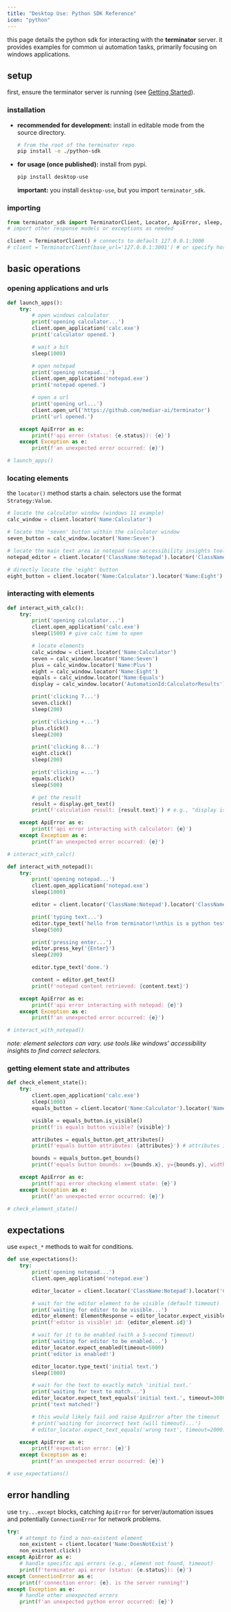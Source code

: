 ```yaml
---
title: "Desktop Use: Python SDK Reference"
icon: "python"
---
```


this page details the python sdk for interacting with the **terminator** server. it provides examples for common ui automation tasks, primarily focusing on windows applications.

## setup

first, ensure the terminator server is running (see [Getting Started](/terminator/getting-started)).

### installation

*   **recommended for development:** install in editable mode from the source directory.
    ```bash
    # from the root of the terminator repo
    pip install -e ./python-sdk
    ```
*   **for usage (once published):** install from pypi.
    ```bash
    pip install desktop-use
    ```
    **important:** you install `desktop-use`, but you import `terminator_sdk`.

### importing

```python
from terminator_sdk import TerminatorClient, Locator, ApiError, sleep, ElementResponse
# import other response models or exceptions as needed

client = TerminatorClient() # connects to default 127.0.0.1:3000
# client = TerminatorClient(base_url='127.0.0.1:3001') # or specify host:port
```

## basic operations

### opening applications and urls

```python
def launch_apps():
    try:
        # open windows calculator
        print('opening calculator...')
        client.open_application('calc.exe')
        print('calculator opened.')

        # wait a bit
        sleep(1000)

        # open notepad
        print('opening notepad...')
        client.open_application('notepad.exe')
        print('notepad opened.')

        # open a url
        print('opening url...')
        client.open_url('https://github.com/mediar-ai/terminator')
        print('url opened.')

    except ApiError as e:
        print(f'api error (status: {e.status}): {e}')
    except Exception as e:
        print(f'an unexpected error occurred: {e}')

# launch_apps()
```

### locating elements

the `locator()` method starts a chain. selectors use the format `Strategy:Value`.

```python
# locate the calculator window (windows 11 example)
calc_window = client.locator('Name:Calculator')

# locate the 'seven' button within the calculator window
seven_button = calc_window.locator('Name:Seven')

# locate the main text area in notepad (use accessibility insights tool to find correct class/id)
notepad_editor = client.locator('ClassName:Notepad').locator('ClassName:RichEditD2DPT')

# directly locate the 'eight' button
eight_button = client.locator('Name:Calculator').locator('Name:Eight')
```

### interacting with elements

```python
def interact_with_calc():
    try:
        print('opening calculator...')
        client.open_application('calc.exe')
        sleep(1500) # give calc time to open

        # locate elements
        calc_window = client.locator('Name:Calculator')
        seven = calc_window.locator('Name:Seven')
        plus = calc_window.locator('Name:Plus')
        eight = calc_window.locator('Name:Eight')
        equals = calc_window.locator('Name:Equals')
        display = calc_window.locator('AutomationId:CalculatorResults')

        print('clicking 7...')
        seven.click()
        sleep(200)

        print('clicking +...')
        plus.click()
        sleep(200)

        print('clicking 8...')
        eight.click()
        sleep(200)

        print('clicking =...')
        equals.click()
        sleep(500)

        # get the result
        result = display.get_text()
        print(f'calculation result: {result.text}') # e.g., "display is 15"

    except ApiError as e:
        print(f'api error interacting with calculator: {e}')
    except Exception as e:
        print(f'an unexpected error occurred: {e}')

# interact_with_calc()

def interact_with_notepad():
    try:
        print('opening notepad...')
        client.open_application('notepad.exe')
        sleep(1000)

        editor = client.locator('ClassName:Notepad').locator('ClassName:RichEditD2DPT')

        print('typing text...')
        editor.type_text('hello from terminator!\nthis is a python test.')
        sleep(500)

        print('pressing enter...')
        editor.press_key('{Enter}')
        sleep(200)

        editor.type_text('done.')

        content = editor.get_text()
        print(f'notepad content retrieved: {content.text}')

    except ApiError as e:
        print(f'api error interacting with notepad: {e}')
    except Exception as e:
        print(f'an unexpected error occurred: {e}')

# interact_with_notepad()
```

*note: element selectors can vary. use tools like windows' accessibility insights to find correct selectors.* 

### getting element state and attributes

```python
def check_element_state():
    try:
        client.open_application('calc.exe')
        sleep(1000)
        equals_button = client.locator('Name:Calculator').locator('Name:Equals')

        visible = equals_button.is_visible()
        print(f'is equals button visible? {visible}')

        attributes = equals_button.get_attributes()
        print(f'equals button attributes: {attributes}') # attributes is a dataclass

        bounds = equals_button.get_bounds()
        print(f'equals button bounds: x={bounds.x}, y={bounds.y}, width={bounds.width}, height={bounds.height}')

    except ApiError as e:
        print(f'api error checking element state: {e}')
    except Exception as e:
        print(f'an unexpected error occurred: {e}')

# check_element_state()
```

## expectations

use `expect_*` methods to wait for conditions.

```python
def use_expectations():
    try:
        print('opening notepad...')
        client.open_application('notepad.exe')

        editor_locator = client.locator('ClassName:Notepad').locator('ClassName:RichEditD2DPT')

        # wait for the editor element to be visible (default timeout)
        print('waiting for editor to be visible...')
        editor_element: ElementResponse = editor_locator.expect_visible()
        print(f'editor is visible! id: {editor_element.id}')

        # wait for it to be enabled (with a 5-second timeout)
        print('waiting for editor to be enabled...')
        editor_locator.expect_enabled(timeout=5000)
        print('editor is enabled!')

        editor_locator.type_text('initial text.')
        sleep(1000)

        # wait for the text to exactly match 'initial text.'
        print('waiting for text to match...')
        editor_locator.expect_text_equals('initial text.', timeout=3000)
        print('text matched!')

        # this would likely fail and raise ApiError after the timeout
        # print('waiting for incorrect text (will timeout)...')
        # editor_locator.expect_text_equals('wrong text', timeout=2000)

    except ApiError as e:
        print(f'expectation error: {e}')
    except Exception as e:
        print(f'an unexpected error occurred: {e}')

# use_expectations()
```

## error handling

use `try...except` blocks, catching `ApiError` for server/automation issues and potentially `ConnectionError` for network problems.

```python
try:
    # attempt to find a non-existent element
    non_existent = client.locator('Name:DoesNotExist')
    non_existent.click()
except ApiError as e:
    # handle specific api errors (e.g., element not found, timeout)
    print(f'terminator api error (status: {e.status}): {e}')
except ConnectionError as e:
    print(f'connection error: {e}. is the server running?')
except Exception as e:
    # handle other unexpected errors
    print(f'an unexpected python error occurred: {e}')
``` 
